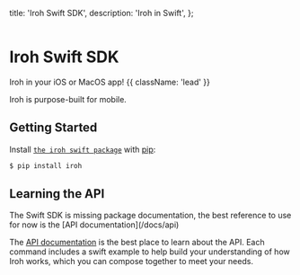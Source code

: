 

  title: 'Iroh Swift SDK',
  description:
    'Iroh in Swift',
};

<div className='not-prose mb-5'>
  <Breadcrumbs pages={[
      { name: 'SDKs', href: '/docs/sdks', current: false },
      { name: 'Swift', href: '/docs/sdks/swift', current: true },
  ]} />
</div>

<div className='not-prose mb-5'>
  <Image
    src={logoSwift}
    alt=""
    className="h-20 w-20 -ml-4"
    unoptimized
  />
</div>

# Iroh Swift SDK

Iroh in your iOS or MacOS app! {{ className: 'lead' }}

Iroh is purpose-built for mobile.

## Getting Started

Install [`the iroh swift package`](https://pypi.org/project/iroh) with [pip](https://pip.pypa.io/en/stable/):

```bash
$ pip install iroh
```

## Learning the API

<Note>
  The Swift SDK is missing package documentation, the best reference to use for now is the [API documentation](/docs/api)
</Note>

The [API documentation](/docs/api) is the best place to learn about the API. Each command includes a swift example to help build your understanding of how Iroh works, which you can compose together to meet your needs.

<Resources>
  <Resource
    href='https://github.com/n0-computer/iroh-ffi'
    name='Github Repo'
    description='source for the iroh swift package, which is generated from the iroh-ffi crate'
    icon='CodeBracketIcon'
    pattern={{ y: 24, squares: [[-1, 2], [1, 3]] }}
    />
</Resources>

<Resources title='Examples'>
  <Resource
    href='/docs/examples/ios-starter'
    name='iOS Starter'
    description='get started with iroh in your iOS app'
    icon='ArchiveBoxIcon'
    pattern={{ y: 24, squares: [[-1, 2], [1, 3]] }}
    />
</Resources>